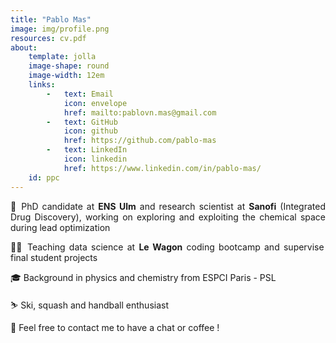 ```yaml
---
title: "Pablo Mas"
image: img/profile.png
resources: cv.pdf
about:
    template: jolla
    image-shape: round
    image-width: 12em
    links:
        -   text: Email
            icon: envelope
            href: mailto:pablovn.mas@gmail.com
        -   text: GitHub
            icon: github
            href: https://github.com/pablo-mas
        -   text: LinkedIn
            icon: linkedin
            href: https://www.linkedin.com/in/pablo-mas/
    id: ppc
---
```


<div style="text-align: justify">


🧪 PhD candidate at **ENS Ulm** and research scientist at **Sanofi** (Integrated Drug Discovery), working on exploring and exploiting the chemical space during lead optimization

🧑‍🏫 Teaching data science at **Le Wagon** coding bootcamp and supervise final student projects

🎓  Background in physics and chemistry from ESPCI Paris - PSL

⛷️ Ski, squash and handball enthusiast

📧 Feel free to contact me to have a chat or coffee !

</div>